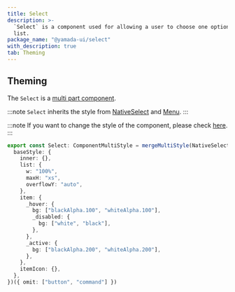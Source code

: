 ```yaml
---
title: Select
description: >-
  `Select` is a component used for allowing a user to choose one option from a
  list.
package_name: "@yamada-ui/select"
with_description: true
tab: Theming
---
```


## Theming

The `Select` is a [multi part component](/styled-system/theming/component-styles#multi-part-components).

:::note
`Select` inherits the style from [NativeSelect](/components/forms/native-select) and [Menu](/components/overlay/menu).
:::

:::note
If you want to change the style of the component, please check [here](/styled-system/theming/customize-theme#changing-the-style-of-components).
:::

```ts
export const Select: ComponentMultiStyle = mergeMultiStyle(NativeSelect, Menu, {
  baseStyle: {
    inner: {},
    list: {
      w: "100%",
      maxH: "xs",
      overflowY: "auto",
    },
    item: {
      _hover: {
        bg: ["blackAlpha.100", "whiteAlpha.100"],
        _disabled: {
          bg: ["white", "black"],
        },
      },
      _active: {
        bg: ["blackAlpha.200", "whiteAlpha.200"],
      },
    },
    itemIcon: {},
  },
})({ omit: ["button", "command"] })
```
